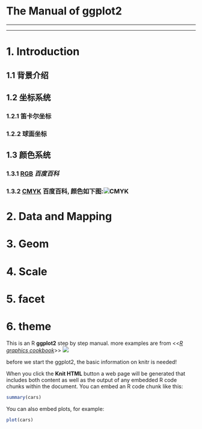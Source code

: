 The Manual of ggplot2
========================================================
***
***
# 1. Introduction
##  1.1 背景介绍
##  1.2 坐标系统
### 1.2.1 笛卡尔坐标
### 1.2.2 球面坐标
##  1.3 颜色系统
### 1.3.1 [RGB](http://baike.baidu.com/view/17423.htm) *百度百科*
### 1.3.2 [CMYK](http://baike.baidu.com/view/48715.htm) **百度百科**, 颜色如下图:![CMYK](http://www.color.co.uk/wp-content/uploads/2013/07/CMYK.png)
# 2. Data and Mapping
# 3. Geom
# 4. Scale
# 5. facet
# 6. theme


This is an R **ggplot2** step by step  manual. more examples are from <<[*R graphics cookbook*](http://www.amazon.com/R-Graphics-Cookbook-Winston-Chang/dp/1449316956)>> ![](http://ecx.images-amazon.com/images/I/51pbSD4qd-L._AA278_PIkin4,BottomRight,-33,22_AA300_SH20_OU15_.jpg)

before we start the ggplot2, the basic information on knitr is needed!

When you click the **Knit HTML** button a web page will be generated that includes both content as well as the output of any embedded R code chunks within the document. You can embed an R code chunk like this:

```r
summary(cars)
```

You can also embed plots, for example:

```r
plot(cars)
```

